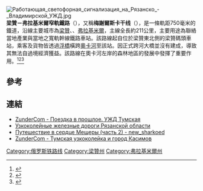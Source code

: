 {{Infobox rail system-route
| rail_name=Рязанско-Владимирская узкоколейная железная дорога
| image = Night train at Golovanova Dacha, Tumskaya railway (10074707034).jpg
| locale=[[梁贊|梁贊]]
| total_length=211公里 
| length_in_operation=30公里（2007年）
| status= 關閉
| begin_operation=1901年
| end_operation=2011年
| track_gauge=750毫米
| engine=[[内燃机车|內燃機車]]
| hq=
| route_map=[[File:Tumskaya_railway_map_2007_openstreetmap.svg|183px]]
}}
[[File:Работающая_светофорная_сигнализация_на_Рязанско_-_Владимирской_УЖД.jpg|thumb]]
'''梁贊－弗拉基米爾窄軌鐵路'''（{{lang-ru|Ряза́нско-Влади́мирская узкоколе́йная желе́зная доро́га}}），又稱'''梅謝爾斯卡干线'''（{{lang-ru|Мещё́рская магистра́ль}}），是一條軌距750毫米的鐵道，沿線主要城市為[[梁贊|梁贊]]、{{link-ru|圖馬|Тума}}、[[弗拉基米尔_(俄罗斯)|弗拉基米爾]]，主線全長約211公里，主要用途為聯絡當地產業與當地之寬軌幹線鐵路車站。該路線起自位於梁贊東北側的梁贊碼頭車站，乘客及貨物皆透過[[浮橋|浮橋]]橫跨[[奧卡河|奧卡河]]至該站。因正式跨河大橋並沒有建成，導致其無法自過境經濟獲益。該路線在奧卡河左岸的森林地區的發展中發揮了重要作用。<ref>{{Cite web|url=https://medium.com/@trolleway/tumskaya-narrow-gauge-railway-3d882f8c4c6d|title=Tumskaya narrow gauge railway|accessdate=2016-12-22|date=2016-04-05|last=trolleway|work=Medium|archive-date=2016-12-22|archive-url=https://web.archive.org/web/20161222212602/https://medium.com/@trolleway/tumskaya-narrow-gauge-railway-3d882f8c4c6d|dead-url=no}}</ref><ref>{{Cite web|url=http://v-e-m-o-d.livejournal.com/20153.html|title=Осколки Мещёрской магистрали: торфовозные узкоколейные железные дороги в Рязанской области|accessdate=2016-12-22|archive-date=2016-12-22|archive-url=https://web.archive.org/web/20161222224615/http://v-e-m-o-d.livejournal.com/20153.html|dead-url=no}}</ref><ref>{{Cite web|url=http://andreys-677.livejournal.com/4915.html|title=На поезде от Тумской до Головановой Дачи.|accessdate=2016-12-22|date=2009-12-28|last=andreys_677|work=andreys_677|archive-date=2016-12-22|archive-url=https://web.archive.org/web/20161222232058/http://andreys-677.livejournal.com/4915.html|dead-url=no}}</ref>

== 參考 ==
{{Reflist}}

{{commonscat|Narrow-gauge railway Ryazan-Vladimir}}

== 連結 ==
* [http://zundercom.narod.ru/trips/foottravel/3004uzdtumsakaya.html ZunderCom - Поездка в прошлое. УЖД Тумская] {{Wayback|url=http://zundercom.narod.ru/trips/foottravel/3004uzdtumsakaya.html |date=20161222230435 }}
* [http://infojd.ru/uzk62.html Узкоколейные железные дороги Рязанской области]
* [http://new-sharkoed.livejournal.com/1968.html Путешествие в сердце Мещеры (часть 2) - new_sharkoed]
* [http://zundercom.narod.ru/trips/towns/1608tumskaya-kasimov.html ZunderCom - Тумская узкоколейка и город Касимов] {{Wayback|url=http://zundercom.narod.ru/trips/towns/1608tumskaya-kasimov.html |date=20161222231627 }}
[[Category:俄罗斯铁路线|Category:俄罗斯铁路线]]
[[Category:梁贊州|Category:梁贊州]]
[[Category:弗拉基米爾州|Category:弗拉基米爾州]]